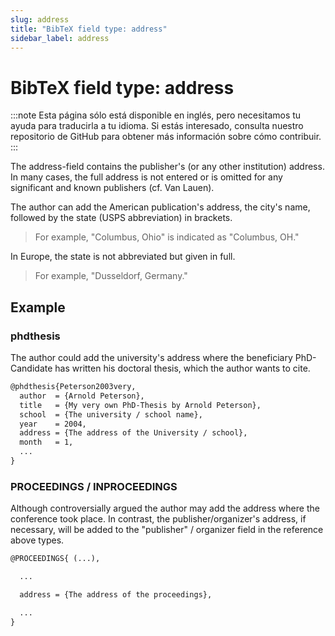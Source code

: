 ```yaml
---
slug: address
title: "BibTeX field type: address"
sidebar_label: address
---
```


# BibTeX field type: address

:::note
Esta página sólo está disponible en inglés, pero necesitamos tu ayuda para traducirla a tu idioma. Si estás interesado, consulta nuestro repositorio de GitHub para obtener más información sobre cómo contribuir.
:::

The address-field contains the publisher's (or any other institution) address.
In many cases, the full address is not entered or is omitted for any significant and known publishers (cf. Van Lauen).

The author can add the American publication's address, the city's name, followed by the state (USPS abbreviation) in brackets.

> For example, "Columbus, Ohio" is indicated as "Columbus, OH."

In Europe, the state is not abbreviated but given in full.

> For example, "Dusseldorf, Germany."



## Example

### phdthesis

The author could add the university's address where the beneficiary PhD-Candidate has written his doctoral thesis, which the author wants to cite.

```tex
@phdthesis{Peterson2003very,
  author  = {Arnold Peterson},
  title   = {My very own PhD-Thesis by Arnold Peterson},
  school  = {The university / school name},
  year    = 2004,
  address = {The address of the University / school},
  month   = 1,
  ...
}
```

### PROCEEDINGS / INPROCEEDINGS

Although controversially argued the author may add the address where the conference took place. In contrast, the publisher/organizer's address, if necessary, will be added to the "publisher" / organizer field in the reference above types.


```tex
@PROCEEDINGS{ (...),

  ...

  address = {The address of the proceedings},

  ...
}
```

